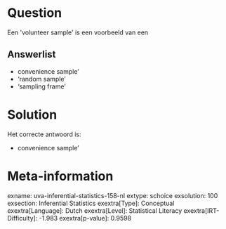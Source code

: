 Question
========

Een \'volunteer sample\' is een voorbeeld van een

Answerlist
----------

* convenience sample'
* 'random sample'
* 'sampling frame'

Solution
========

Het correcte antwoord is: 

* convenience sample'

Meta-information
================
exname: uva-inferential-statistics-158-nl
extype: schoice
exsolution: 100
exsection: Inferential Statistics
exextra[Type]: Conceptual
exextra[Language]: Dutch
exextra[Level]: Statistical Literacy
exextra[IRT-Difficulty]: -1.983
exextra[p-value]: 0.9598
